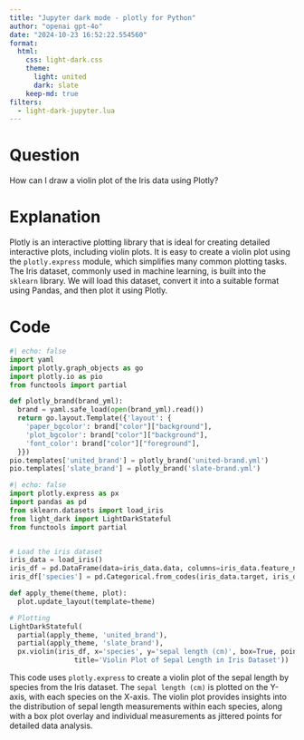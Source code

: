```yaml
---
title: "Jupyter dark mode - plotly for Python"
author: "openai gpt-4o"
date: "2024-10-23 16:52:22.554560"
format:
  html:
    css: light-dark.css
    theme:
      light: united
      dark: slate
    keep-md: true
filters:
  - light-dark-jupyter.lua
---
```


# Question

How can I draw a violin plot of the Iris data using Plotly?

# Explanation

Plotly is an interactive plotting library that is ideal for creating detailed interactive plots, including violin plots. It is easy to create a violin plot using the `plotly.express` module, which simplifies many common plotting tasks. The Iris dataset, commonly used in machine learning, is built into the `sklearn` library. We will load this dataset, convert it into a suitable format using Pandas, and then plot it using Plotly.

# Code

```python
#| echo: false
import yaml
import plotly.graph_objects as go
import plotly.io as pio
from functools import partial

def plotly_brand(brand_yml):
  brand = yaml.safe_load(open(brand_yml).read())
  return go.layout.Template({'layout': {
    'paper_bgcolor': brand["color"]["background"],
    'plot_bgcolor': brand["color"]["background"],
    'font_color': brand["color"]["foreground"],
  }})
pio.templates['united_brand'] = plotly_brand('united-brand.yml')
pio.templates['slate_brand'] = plotly_brand('slate-brand.yml')
```

```python
#| echo: false
import plotly.express as px
import pandas as pd
from sklearn.datasets import load_iris
from light_dark import LightDarkStateful
from functools import partial


# Load the iris dataset
iris_data = load_iris()
iris_df = pd.DataFrame(data=iris_data.data, columns=iris_data.feature_names)
iris_df['species'] = pd.Categorical.from_codes(iris_data.target, iris_data.target_names)

def apply_theme(theme, plot):
  plot.update_layout(template=theme)

# Plotting
LightDarkStateful(
  partial(apply_theme, 'united_brand'),
  partial(apply_theme, 'slate_brand'),
  px.violin(iris_df, x='species', y='sepal length (cm)', box=True, points="all",
                title='Violin Plot of Sepal Length in Iris Dataset'))
```

This code uses `plotly.express` to create a violin plot of the sepal length by species from the Iris dataset. The `sepal length (cm)` is plotted on the Y-axis, with each species on the X-axis. The violin plot provides insights into the distribution of sepal length measurements within each species, along with a box plot overlay and individual measurements as jittered points for detailed data analysis.
